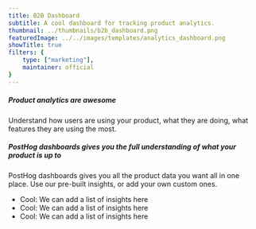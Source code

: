 ```yaml
---
title: B2B Dashboard
subtitle: A cool dashboard for tracking product analytics.
thumbnail: ../thumbnails/b2b_dashboard.png
featuredImage: ../../images/templates/analytics_dashboard.png
showTitle: true
filters: {
    type: ["marketing"],
    maintainer: official
}
---
```


<Section
    divider={false}
    cols={2}
>
    <div>
        <h5>Product analytics are awesome</h5>
        <p>Understand how users are using your product, what they are doing, what features they are using the most.</p>
    </div>
    <div>
        <h5>PostHog dashboards gives you the full understanding of what your product is up to </h5>
        <p>PostHog dashboards gives you all the product data you want all in one place. Use our pre-built insights, or add your own custom ones.</p>
    </div>
</Section>

<Section
    divider={false}
    title="Insights"
    size="full"
>
    <ul>
        <li>Cool: We can add a list of insights here</li>
        <li>Cool: We can add a list of insights here</li>
        <li>Cool: We can add a list of insights here</li>
    </ul>
</Section>
